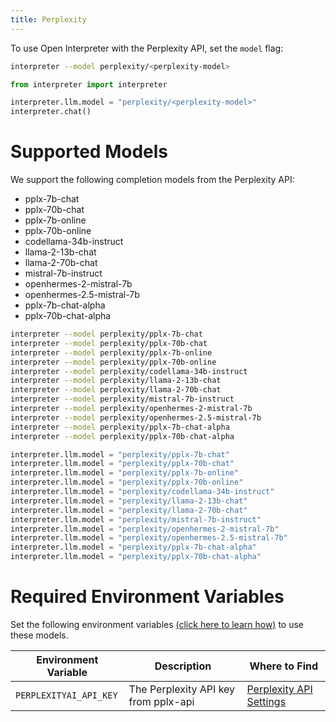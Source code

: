 ```yaml
---
title: Perplexity
---
```


To use Open Interpreter with the Perplexity API, set the `model` flag:

<CodeGroup>

```bash Terminal
interpreter --model perplexity/<perplexity-model>
```

```python Python
from interpreter import interpreter

interpreter.llm.model = "perplexity/<perplexity-model>"
interpreter.chat()
```

</CodeGroup>

# Supported Models

We support the following completion models from the Perplexity API:

- pplx-7b-chat
- pplx-70b-chat
- pplx-7b-online
- pplx-70b-online
- codellama-34b-instruct
- llama-2-13b-chat
- llama-2-70b-chat
- mistral-7b-instruct
- openhermes-2-mistral-7b
- openhermes-2.5-mistral-7b
- pplx-7b-chat-alpha
- pplx-70b-chat-alpha

<CodeGroup>

```bash Terminal
interpreter --model perplexity/pplx-7b-chat
interpreter --model perplexity/pplx-70b-chat
interpreter --model perplexity/pplx-7b-online
interpreter --model perplexity/pplx-70b-online
interpreter --model perplexity/codellama-34b-instruct
interpreter --model perplexity/llama-2-13b-chat
interpreter --model perplexity/llama-2-70b-chat
interpreter --model perplexity/mistral-7b-instruct
interpreter --model perplexity/openhermes-2-mistral-7b
interpreter --model perplexity/openhermes-2.5-mistral-7b
interpreter --model perplexity/pplx-7b-chat-alpha
interpreter --model perplexity/pplx-70b-chat-alpha
```

```python Python
interpreter.llm.model = "perplexity/pplx-7b-chat"
interpreter.llm.model = "perplexity/pplx-70b-chat"
interpreter.llm.model = "perplexity/pplx-7b-online"
interpreter.llm.model = "perplexity/pplx-70b-online"
interpreter.llm.model = "perplexity/codellama-34b-instruct"
interpreter.llm.model = "perplexity/llama-2-13b-chat"
interpreter.llm.model = "perplexity/llama-2-70b-chat"
interpreter.llm.model = "perplexity/mistral-7b-instruct"
interpreter.llm.model = "perplexity/openhermes-2-mistral-7b"
interpreter.llm.model = "perplexity/openhermes-2.5-mistral-7b"
interpreter.llm.model = "perplexity/pplx-7b-chat-alpha"
interpreter.llm.model = "perplexity/pplx-70b-chat-alpha"
```

</CodeGroup>

# Required Environment Variables

Set the following environment variables [(click here to learn how)](https://chat.openai.com/share/1062cdd8-62a1-4aa8-8ec9-eca45645971a) to use these models.

| Environment Variable    | Description                          | Where to Find                                                     |
| ----------------------- | ------------------------------------ | ----------------------------------------------------------------- |
| `PERPLEXITYAI_API_KEY` | The Perplexity API key from pplx-api | [Perplexity API Settings](https://www.perplexity.ai/settings/api) |
